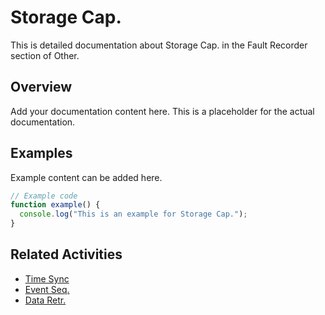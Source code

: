 # Storage Cap.

This is detailed documentation about Storage Cap. in the Fault Recorder section of Other.

## Overview

Add your documentation content here. This is a placeholder for the actual documentation.

## Examples

Example content can be added here.

```typescript
// Example code
function example() {
  console.log("This is an example for Storage Cap.");
}
```

## Related Activities

- [Time Sync](/docs/other/fault-recorder/time-sync)
- [Event Seq.](/docs/other/fault-recorder/event-seq)
- [Data Retr.](/docs/other/fault-recorder/data-retr)
